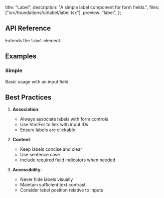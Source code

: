   title: "Label",
  description: "A simple label component for form fields.",
  files: ["src/foundations/ui/label/label.tsx"],
  preview: "label",
};

## API Reference

Extends the `label` element.

## Examples

### Simple

Basic usage with an input field.

<Preview slug="label" />

## Best Practices

1. **Association**:

   - Always associate labels with form controls
   - Use htmlFor to link with input IDs
   - Ensure labels are clickable

2. **Content**:

   - Keep labels concise and clear
   - Use sentence case
   - Include required field indicators when needed

3. **Accessibility**:
   - Never hide labels visually
   - Maintain sufficient text contrast
   - Consider label position relative to inputs
